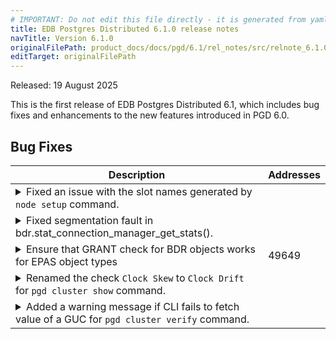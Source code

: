 ```yaml
---
# IMPORTANT: Do not edit this file directly - it is generated from yaml source.
title: EDB Postgres Distributed 6.1.0 release notes
navTitle: Version 6.1.0
originalFilePath: product_docs/docs/pgd/6.1/rel_notes/src/relnote_6.1.0.yml
editTarget: originalFilePath
---
```


Released: 19 August 2025

This is the first release of EDB Postgres Distributed 6.1, which includes bug fixes and enhancements to the new features introduced in PGD 6.0.

## Bug Fixes

<table class="table w-100"><thead><tr><th>Description</th><th width="10%">Addresses</th></tr></thead><tbody>
<tr><td><details><summary>Fixed an issue with the slot names generated by <code>node setup</code> command.</summary><hr/><p>The command generated the slot names as UUID values with underscore (<code>_</code>) which is not compatible with PGD slot names.</p>
</details></td><td></td></tr>
<tr><td><details><summary>Fixed segmentation fault in bdr.stat_connection_manager_get_stats().</summary><hr/><p>The memory returned by the function was allocated in an incorrect memory context.</p>
</details></td><td></td></tr>
<tr><td><details><summary>Ensure that GRANT check for BDR objects works for EPAS object types</summary><hr/><p>The mechanism for determining whether user can be granted permissions
on BDR extension objects was failing for EPAS-specific objects.
This was a regression from PGD release 5.7.0 and is now fixed.</p>
</details></td><td>49649</td></tr>
<tr><td><details><summary>Renamed the check <code>Clock Skew</code> to <code>Clock Drift</code> for <code>pgd cluster show</code> command.</summary><hr/><p>The check is renamed to be consistent with the terminology used at other places in PGD.</p>
</details></td><td></td></tr>
<tr><td><details><summary>Added a warning message if CLI fails to fetch value of a GUC for <code>pgd cluster verify</code> command.</summary><hr/><p>The command could crash if the CLI could not fetch a value for a GUC for some reason.</p>
</details></td><td></td></tr>
</tbody></table>


